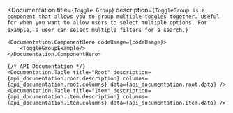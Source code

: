 


<Documentation 
    title={`Toggle Group`} 
    description={`
        ToggleGroup is a component that allows you to group multiple toggles together. Useful for when you want to allow users to select multiple options. For example, a user can select multiple filters for a search.
    `}
>
    <Documentation.ComponentHero codeUsage={codeUsage}>
        <ToggleGroupExample/>
    </Documentation.ComponentHero>

    {/* API Documentation */}
    <Documentation.Table title="Root" description={api_documentation.root.description} columns={api_documentation.root.columns} data={api_documentation.root.data} />
    <Documentation.Table title="Item" description={api_documentation.item.description} columns={api_documentation.item.columns} data={api_documentation.item.data} />


</Documentation>